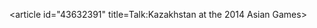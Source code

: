 <article id="43632391" title=Talk:Kazakhstan at the 2014 Asian Games>
	<talkpage id="43632391" title="Talk:Kazakhstan at the 2014 Asian Games">
{{WikiProject Multi-sport events|Asian Games=yes}}
	</talkpage>
</article>